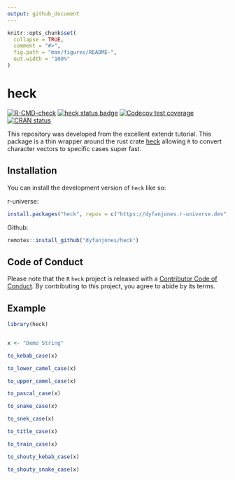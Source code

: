 ```yaml
---
output: github_document
---
```


<!-- README.md is generated from README.Rmd. Please edit that file -->

```r
knitr::opts_chunk$set(
  collapse = TRUE,
  comment = "#>",
  fig.path = "man/figures/README-",
  out.width = "100%"
)
```

# heck

<!-- badges: start -->
[![R-CMD-check](https://github.com/DyfanJones/heck/actions/workflows/R-CMD-check.yaml/badge.svg)](https://github.com/DyfanJones/heck/actions/workflows/R-CMD-check.yaml)
[![heck status badge](https://dyfanjones.r-universe.dev/badges/heck)](https://dyfanjones.r-universe.dev/heck)
[![Codecov test coverage](https://codecov.io/gh/DyfanJones/heck/branch/master/graph/badge.svg)](https://app.codecov.io/gh/DyfanJones/heck?branch=master)
[![CRAN status](https://www.r-pkg.org/badges/version/heck)](https://CRAN.R-project.org/package=heck)
<!-- badges: end -->

This repository was developed from the excellent extendr tutorial. This package is a thin wrapper around the rust crate [heck](https://github.com/withoutboats/heck) allowing `R` to convert character vectors to specific cases super fast.

## Installation

You can install the development version of `heck` like so:

r-universe:
```r
install.packages("heck", repos = c("https://dyfanjones.r-universe.dev", "https://cran.r-project.org"))
```

Github:
``` r
remotes::install_github("dyfanjones/heck")
```

## Code of Conduct
  
Please note that the `R` `heck` project is released with a [Contributor Code of Conduct](https://contributor-covenant.org/version/2/1/CODE_OF_CONDUCT.html). By contributing to this project, you agree to abide by its terms.

## Example

```r
library(heck)


x <- "Demo String"

to_kebab_case(x)

to_lower_camel_case(x)

to_upper_camel_case(x)

to_pascal_case(x)

to_snake_case(x)

to_snek_case(x)

to_title_case(x)

to_train_case(x)

to_shouty_kebab_case(x)

to_shouty_snake_case(x)
```

